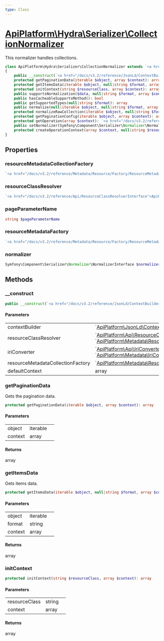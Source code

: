 ```yaml
---
type: Class
---
```


# [ApiPlatform\Hydra\Serializer\CollectionNormalizer](/docs/v3.2/reference/Hydra/Serializer/CollectionNormalizer)

This normalizer handles collections.


```php
class ApiPlatform\Hydra\Serializer\CollectionNormalizer extends `<a href="/docs/v3.2/reference/Serializer/AbstractCollectionNormalizer">ApiPlatform\Serializer\AbstractCollectionNormalizer</a>` implements `<a href="/docs/v3.2/reference/Serializer/CacheableSupportsMethodInterface">ApiPlatform\Serializer\CacheableSupportsMethodInterface</a>`, Symfony\Component\Serializer\Normalizer\NormalizerAwareInterface, Symfony\Component\Serializer\Normalizer\NormalizerInterface
{
    public __construct(`<a href="/docs/v3.2/reference/JsonLd/ContextBuilderInterface">ApiPlatform\JsonLd\ContextBuilderInterface</a>` $contextBuilder, `<a href="/docs/v3.2/reference/Api/ResourceClassResolverInterface">ApiPlatform\Api\ResourceClassResolverInterface</a>`|`<a href="/docs/v3.2/reference/Api/ResourceClassResolverInterface">ApiPlatform\Metadata\ResourceClassResolverInterface</a>` $resourceClassResolver, `<a href="/docs/v3.2/reference/Api/IriConverterInterface">ApiPlatform\Api\IriConverterInterface</a>`|`<a href="/docs/v3.2/reference/Api/IriConverterInterface">ApiPlatform\Metadata\IriConverterInterface</a>` $iriConverter, null|`<a href="/docs/v3.2/reference/Metadata/Resource/Factory/ResourceMetadataCollectionFactoryInterface">ApiPlatform\Metadata\Resource\Factory\ResourceMetadataCollectionFactoryInterface</a>` $resourceMetadataCollectionFactory, array $defaultContext)
    protected getPaginationData(iterable $object, array $context): array
    protected getItemsData(iterable $object, null|string $format, array $context): array
    protected initContext(string $resourceClass, array $context): array
    public supportsNormalization($data, null|string $format, array $context): bool
    public hasCacheableSupportsMethod(): bool
    public getSupportedTypes(null|string $format): array
    public normalize(null|iterable $object, null|string $format, array $context): ArrayObject|array|string|int|float|bool
    protected normalizeRawCollection(iterable $object, null|string $format, array $context): ArrayObject|array
    protected getPaginationConfig(iterable $object, array $context): array
    protected getOperation(array $context): `<a href="/docs/v3.2/reference/Metadata/Operation">ApiPlatform\Metadata\Operation</a>`
    public setNormalizer(Symfony\Component\Serializer\Normalizer\NormalizerInterface $normalizer): null
    protected createOperationContext(array $context, null|string $resourceClass): array
}
```
## Properties
### resourceMetadataCollectionFactory

```php
`<a href="/docs/v3.2/reference/Metadata/Resource/Factory/ResourceMetadataCollectionFactoryInterface">ApiPlatform\Metadata\Resource\Factory\ResourceMetadataCollectionFactoryInterface</a>` $resourceMetadataCollectionFactory
```



### resourceClassResolver

```php
`<a href="/docs/v3.2/reference/Api/ResourceClassResolverInterface">ApiPlatform\Metadata\ResourceClassResolverInterface</a>`|`<a href="/docs/v3.2/reference/Api/ResourceClassResolverInterface">ApiPlatform\Api\ResourceClassResolverInterface</a>` $resourceClassResolver
```



### pageParameterName

```php
string $pageParameterName
```



### resourceMetadataFactory

```php
`<a href="/docs/v3.2/reference/Metadata/Resource/Factory/ResourceMetadataCollectionFactoryInterface">ApiPlatform\Metadata\Resource\Factory\ResourceMetadataCollectionFactoryInterface</a>` $resourceMetadataFactory
```



### normalizer

```php
Symfony\Component\Serializer\Normalizer\NormalizerInterface $normalizer
```



## Methods

### __construct



```php
public __construct(`<a href="/docs/v3.2/reference/JsonLd/ContextBuilderInterface">ApiPlatform\JsonLd\ContextBuilderInterface</a>` $contextBuilder, `<a href="/docs/v3.2/reference/Api/ResourceClassResolverInterface">ApiPlatform\Api\ResourceClassResolverInterface</a>`|`<a href="/docs/v3.2/reference/Api/ResourceClassResolverInterface">ApiPlatform\Metadata\ResourceClassResolverInterface</a>` $resourceClassResolver, `<a href="/docs/v3.2/reference/Api/IriConverterInterface">ApiPlatform\Api\IriConverterInterface</a>`|`<a href="/docs/v3.2/reference/Api/IriConverterInterface">ApiPlatform\Metadata\IriConverterInterface</a>` $iriConverter, null|`<a href="/docs/v3.2/reference/Metadata/Resource/Factory/ResourceMetadataCollectionFactoryInterface">ApiPlatform\Metadata\Resource\Factory\ResourceMetadataCollectionFactoryInterface</a>` $resourceMetadataCollectionFactory, array $defaultContext)
```

#### Parameters

<table><tbody>
<tr><td>contextBuilder</td><td>`<a href="/docs/v3.2/reference/JsonLd/ContextBuilderInterface">ApiPlatform\JsonLd\ContextBuilderInterface</a>`</td><td></td></tr><tr><td>resourceClassResolver</td><td>`<a href="/docs/v3.2/reference/Api/ResourceClassResolverInterface">ApiPlatform\Api\ResourceClassResolverInterface</a>`<br />`<a href="/docs/v3.2/reference/Api/ResourceClassResolverInterface">ApiPlatform\Metadata\ResourceClassResolverInterface</a>`</td><td></td></tr><tr><td>iriConverter</td><td>`<a href="/docs/v3.2/reference/Api/IriConverterInterface">ApiPlatform\Api\IriConverterInterface</a>`<br />`<a href="/docs/v3.2/reference/Api/IriConverterInterface">ApiPlatform\Metadata\IriConverterInterface</a>`</td><td></td></tr><tr><td>resourceMetadataCollectionFactory</td><td>`<a href="/docs/v3.2/reference/Metadata/Resource/Factory/ResourceMetadataCollectionFactoryInterface">ApiPlatform\Metadata\Resource\Factory\ResourceMetadataCollectionFactoryInterface</a>`</td><td></td></tr><tr><td>defaultContext</td><td>array</td><td></td></tr>
</tbody>
</table>

### getPaginationData

Gets the pagination data.

```php
protected getPaginationData(iterable $object, array $context): array
```

#### Parameters

<table><tbody>
<tr><td>object</td><td>iterable</td><td></td></tr><tr><td>context</td><td>array</td><td></td></tr>
</tbody>
</table>

#### Returns

array

### getItemsData

Gets items data.

```php
protected getItemsData(iterable $object, null|string $format, array $context): array
```

#### Parameters

<table><tbody>
<tr><td>object</td><td>iterable</td><td></td></tr><tr><td>format</td><td>string</td><td></td></tr><tr><td>context</td><td>array</td><td></td></tr>
</tbody>
</table>

#### Returns

array

### initContext



```php
protected initContext(string $resourceClass, array $context): array
```

#### Parameters

<table><tbody>
<tr><td>resourceClass</td><td>string</td><td></td></tr><tr><td>context</td><td>array</td><td></td></tr>
</tbody>
</table>

#### Returns

array
